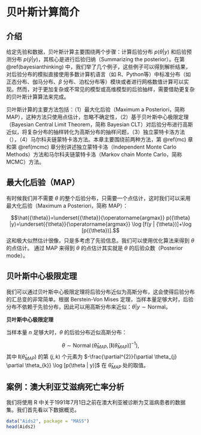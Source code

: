 # 贝叶斯计算简介 {#bayesiancomputing}


## 介绍

给定先验和数据，贝叶斯计算主要围绕两个步骤：计算后验分布 $p(\theta|y)$ 和后验预测分布 $p(\tilde{y}| y)$，其核心是进行后验归纳（Summarizing the posterior）。在第 \@ref(bayesianthinking) 中，我们举了几个例子，这些例子可以得到解析结果，对后验分布的模拟直接使用多数计算机语言（如 R、Python等）中标准分布（如正态分布、伽马分布、$\beta$ 分布、泊松分布等）模块或者进行网格数值计算可以实现。然而，对于更加复杂或不常见的模型或高维模型的后验抽样，需要借助更复杂的贝叶斯计算算法来完成。

贝叶斯计算的主要方法包括：（1）最大化后验（Maximum a Posteriori，简称 MAP），这种方法只使用点估计，忽略不确定性，（2）基于贝叶斯中心极限定理（Bayesian Central Limit Theorem，简称 Bayesian CLT）对后验分布进行高斯近似，将复杂分布的抽样转化为高斯分布的抽样问题，（3）独立蒙特卡洛方法（），（4）马尔科夫链蒙特卡洛方法。本章主要围绕前两种方法，第 \@ref(mc) 章和第 \@ref(mcmc) 章分别讲述独立蒙特卡洛（Independent Monte Carlo Methods）方法和马尔科夫链蒙特卡洛（Markov chain Monte Carlo，简称 MCMC）方法。



## 最大化后验（MAP）

有时候我们并不需要 $\theta$ 的整个后验分布，只需要一个点估计，这时我们可以采用最大化后验（Maximum a Posteriori，简称 MAP）：

$$\hat{{\theta}}=\underset{{\theta}}{\operatorname{argmax}} p({\theta} |y)=\underset{{\theta}}{\operatorname{argmax}} \log [f(y | {\theta})]+\log [p({\theta})].$$
这和极大似然估计很像，只是多考虑了先验信息。我们可以使用优化算法来得到 $\theta$ 的点估计。 通过 MAP 来得到 $\theta$ 的点估计其实就是  $\theta$ 的后验众数（Posterior mode）。




## 贝叶斯中心极限定理

我们可以通过贝叶斯中心极限定理将后验分布近似为高斯分布，这会使得后验分布的汇总变的非常简单。根据 Berstein-Von Mises 定理，当样本量足够大时，后验分布不依赖于先验分布，因此可以用高斯分布来近似：$\theta|y \sim \text{Normal}$。

::::{.method}
::: {.center data-latex=""}
**贝叶斯中心极限定理**
:::


当样本量 $n$ 足够大时，$\theta$ 的后验分布近似高斯分布：

$$\theta \sim \operatorname{Normal}\left(\hat{{\theta}}_{MAP}, \left[\mathbf{I}\left(\hat{{\theta}}_{M A P}\right)\right]^{-1}\right),$$
其中 $\mathbf{I}\left(\hat{{\theta}}_{M A P}\right)$ 的第 $(j ,k)$ 个元素为 $-\frac{\partial^{2}}{\partial \theta_{j} \partial \theta_{k}} \log [p(\theta | y)]$ 在 $\hat{\theta}_{MAP}$ 处的取值。
::::

## 案例：澳大利亚艾滋病死亡率分析

我们将使用 R 中关于1991年7月1日之前在澳大利亚被诊断为艾滋病患者的数据集。我们首先看以下数据概览。

```r
data("Aids2", package = "MASS")
head(Aids2)
```



